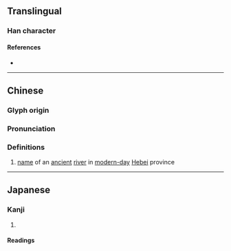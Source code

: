 {{character info/new}}
==Translingual==

===Han character===
{{Han char|rn=85|rad=水|as=14|sn=17|four=38133|canj=ETVP|ids=⿰氵慈}}

====References====
* {{Han ref|kx=0656.190|dkj=18515|hdz=31764.070|uh=6FE8|ud=28648|bh=ED5B|bd=60763}}

----

==Chinese==
{{zh-forms}}

===Glyph origin===
{{Han etym}}

===Pronunciation===
{{zh-pron
|m=cí
|c=ci4
|mc=y
|oc=y
|cat=pn
}}

===Definitions===
{{zh-hanzi}}

# [[name]] of an [[ancient]] [[river]] in [[modern-day]] [[Hebei]] province

----

==Japanese==

===Kanji===
{{ja-kanji|grade=|rs=水14}}

# {{defn|lang=ja|sort=水14}}

====Readings====
{{ja-readings|on=[[し]] (shi), [[じ]] (ji)|kun=}}